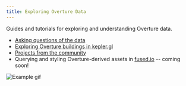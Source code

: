 ```yaml
---
title: Exploring Overture Data
---
```


Guides and tutorials for exploring and understanding Overture data.

- [Asking questions of the data](../accessing-data/example-queries)
- [Exploring Overture buildings in kepler.gl](kepler-gl)
- [Projects from the community](community-projects)
- Querying and styling Overture-derived assets in [fused.io](https://www.fused.io/) -- coming soon!


![Example gif](/img/fused_overture_buildings_dec2023.gif)


